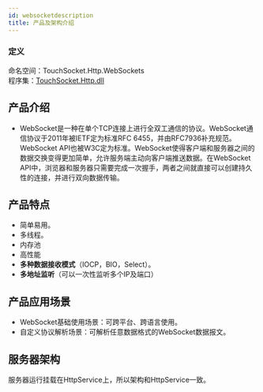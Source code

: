 ```yaml
---
id: websocketdescription
title: 产品及架构介绍
---
```


### 定义

命名空间：TouchSocket.Http.WebSockets <br/>
程序集：[TouchSocket.Http.dll](https://www.nuget.org/packages/TouchSocket.Http)

## 产品介绍

- WebSocket是一种在单个TCP连接上进行全双工通信的协议。WebSocket通信协议于2011年被IETF定为标准RFC 6455，并由RFC7936补充规范。WebSocket API也被W3C定为标准。WebSocket使得客户端和服务器之间的数据交换变得更加简单，允许服务端主动向客户端推送数据。在WebSocket API中，浏览器和服务器只需要完成一次握手，两者之间就直接可以创建持久性的连接，并进行双向数据传输。 <a name="Sdw1r"></a>

## 产品特点

- 简单易用。
- 多线程。
- 内存池
- 高性能
- **多种数据接收模式**（IOCP，BIO，Select）。
- **多地址监听**（可以一次性监听多个IP及端口） <a name="h6l2a"></a>

## 产品应用场景

- WebSocket基础使用场景：可跨平台、跨语言使用。
- 自定义协议解析场景：可解析任意数据格式的WebSocket数据报文。

## 服务器架构

服务器运行挂载在HttpService上，所以架构和HttpService一致。
